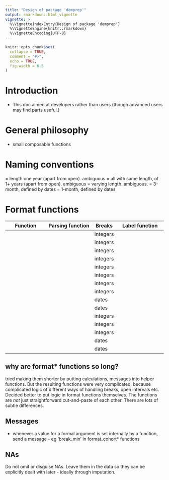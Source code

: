 ```yaml
---
title: "Design of package 'demprep'"
output: rmarkdown::html_vignette
vignette: >
  %\VignetteIndexEntry{Design of package 'demprep'}
  %\VignetteEngine{knitr::rmarkdown}
  %\VignetteEncoding{UTF-8}
---
```


```r
knitr::opts_chunk$set(
  collapse = TRUE,
  comment = "#>",
  echo = TRUE,
  fig.width = 6.5
)
```

# Introduction

- This doc aimed at developers rather than users (though advanced users may find parts useful.)

# General philosophy

- small composable functions


# Naming conventions

\code{_year} = length one year (apart from open). ambiguous
\code{_multi} = all with same length, of 1+ years (apart from open). ambiguous
\code{_custom} = varying length. ambiguous.
\code{_quarter} = 3-month, defined by dates
\code{_month} = 1-month, defined by dates

# Format functions

| Function                     | Parsing function                 | Breaks   | Label function                    |
|------------------------------|----------------------------------|----------|-----------------------------------|
| \code{format_age_year}       | \code{parse_integers}            | integers | \code{make_labels_age}            |
| \code{format_age_multi}      | \code{parse_integers_quantities} | integers | \code{make_labels_age}            |
| \code{format_age_custom}     | \code{parse_integers_quantities} | integers | \code{make_labels_age}            |
| \code{format_age_quarter}    | \code{parse_integers}            | integers | \code{make_labels_age}            |
| \code{format_age_month}      | \code{parse_integers}            | integers | \code{make_labels_age}            |
| \code{format_cohort_year}    | \code{parse_integers}            | integers | \code{make_labels_cohort_year}    |
| \code{format_cohort_multi}   | \code{parse_integers_intervals}  | integers | \code{make_labels_cohort_custom}  |
| \code{format_cohort_custom}  | \code{parse_integers_intervals}  | integers | \code{make_labels_cohort_custom}  |
| \code{format_cohort_quarter} | \code{parse_quarters}            | dates    | \code{make_labels_cohort_quarter} |
| \code{format_cohort_month}   | \code{parse_months}              | dates    | \code{make_labels_cohort_month}   |
| \code{format_period_year}    | \code{parse_integers}            | integers | \code{make_labels_period_year}    |
| \code{format_period_multi}   | \code{parse_integers_intervals}  | integers | \code{make_labels_period_custom}  |
| \code{format_period_custom}  | \code{parse_integers_intervals}  | integers | \code{make_labels_period_custom}  |
| \code{format_period_quarter} | \code{parse_quarters}            | dates    | \code{make_labels_period_quarter} |
| \code{format_period_month}   | \code{parse_months}              | dates    | \code{make_labels_period_month}   |





## why are format* functions so long?

tried making them shorter by putting calculations, messages into helper functions. But the resulting functions were very complicated, because complicated logic of different ways of handling breaks, open intervals etc. Decided better to put logic in format functions themselves. The functions are *not* just straightforward cut-and-paste of each other. There are lots of subtle differences.




## Messages

- whenever a value for a formal argument is set internally by a function, send a message - eg 'break_min' in format_cohort* functions



## NAs

Do not omit or disguise NAs. Leave them in the data so they can be explicitly dealt with later - ideally through imputation.